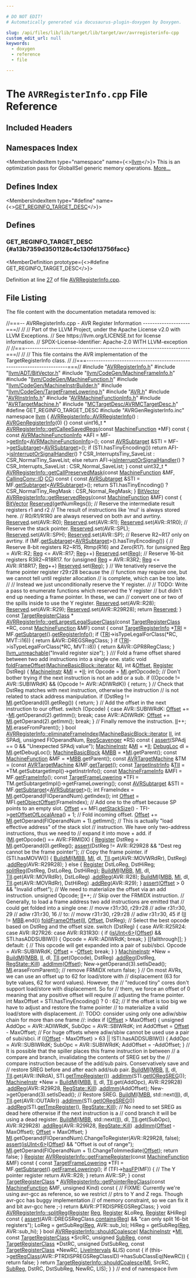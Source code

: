 ```yaml
---

# DO NOT EDIT!
# Automatically generated via docusaurus-plugin-doxygen by Doxygen.

slug: /api/files/lib/lib/target/lib/target/avr/avrregisterinfo-cpp
custom_edit_url: null
keywords:
  - doxygen
  - reference
  - file

---
```





# The `AVRRegisterInfo.cpp` File Reference

<DoxygenPage pluginConfig={pluginConfig}>



## Included Headers

<IncludesList>
<IncludesListItem
  filePath="AVRRegisterInfo.h"
  permalink="/docs/api/files/lib/lib/target/lib/target/avr/avrregisterinfo-h"
  isLocal="true" />
<IncludesListItem
  filePath="llvm/ADT/BitVector.h"
  permalink="/docs/api/files/include/include/llvm/include/llvm/adt/bitvector-h"
  isLocal="true" />
<IncludesListItem
  filePath="llvm/CodeGen/MachineFrameInfo.h"
  permalink="/docs/api/files/include/include/llvm/include/llvm/codegen/machineframeinfo-h"
  isLocal="true" />
<IncludesListItem
  filePath="llvm/CodeGen/MachineFunction.h"
  permalink="/docs/api/files/include/include/llvm/include/llvm/codegen/machinefunction-h"
  isLocal="true" />
<IncludesListItem
  filePath="llvm/CodeGen/MachineInstrBuilder.h"
  permalink="/docs/api/files/include/include/llvm/include/llvm/codegen/machineinstrbuilder-h"
  isLocal="true" />
<IncludesListItem
  filePath="llvm/CodeGen/TargetFrameLowering.h"
  permalink="/docs/api/files/include/include/llvm/include/llvm/codegen/targetframelowering-h"
  isLocal="true" />
<IncludesListItem
  filePath="AVR.h"
  permalink="/docs/api/files/lib/lib/target/lib/target/avr/avr-h"
  isLocal="true" />
<IncludesListItem
  filePath="AVRInstrInfo.h"
  permalink="/docs/api/files/lib/lib/target/lib/target/avr/avrinstrinfo-h"
  isLocal="true" />
<IncludesListItem
  filePath="AVRMachineFunctionInfo.h"
  permalink="/docs/api/files/lib/lib/target/lib/target/avr/avrmachinefunctioninfo-h"
  isLocal="true" />
<IncludesListItem
  filePath="AVRTargetMachine.h"
  permalink="/docs/api/files/lib/lib/target/lib/target/avr/avrtargetmachine-h"
  isLocal="true" />
<IncludesListItem
  filePath="MCTargetDesc/AVRMCTargetDesc.h"
  permalink="/docs/api/files/lib/lib/target/lib/target/avr/lib/target/avr/mctargetdesc/avrmctargetdesc-h"
  isLocal="true" />
<IncludesListItem
  filePath="AVRGenRegisterInfo.inc"
  permalink=""
  isLocal="true" />
</IncludesList>

## Namespaces Index

<MembersIndex>

<MembersIndexItem
  type="namespace"
  name={<><a href="/docs/api/namespaces/llvm">llvm</a></>}>
This is an optimization pass for GlobalISel generic memory operations. <a href="/docs/api/namespaces/llvm/#details">More...</a>
</MembersIndexItem>

</MembersIndex>

## Defines Index

<MembersIndex>

<MembersIndexItem
  type="#define"
  name={<><a href="#a13b7359d3501128c4c130fd13756facc">GET&#95;REGINFO&#95;TARGET&#95;DESC</a></>}>
</MembersIndexItem>

</MembersIndex>


<SectionDefinition>

## Defines

### GET&#95;REGINFO&#95;TARGET&#95;DESC {#a13b7359d3501128c4c130fd13756facc}

<MemberDefinition
  prototype={<>#define GET&#95;REGINFO&#95;TARGET&#95;DESC</>}>

Definition at line <a href="#l00027">27</a> of file <a href="/docs/api/files/lib/lib/target/lib/target/avr/avrregisterinfo-cpp">AVRRegisterInfo.cpp</a>.
</MemberDefinition>

</SectionDefinition>

## File Listing

The file content with the documentation metadata removed is:

<ProgramListing>

<Link id="l00001" /><CodeLine lineNumber="1"><span class="doxyHighlightComment">//===-- AVRRegisterInfo.cpp - AVR Register Information --------------------===//</span></CodeLine>
<Link id="l00002" /><CodeLine lineNumber="2"><span class="doxyHighlightComment">//</span></CodeLine>
<Link id="l00003" /><CodeLine lineNumber="3"><span class="doxyHighlightComment">// Part of the LLVM Project, under the Apache License v2.0 with LLVM Exceptions.</span></CodeLine>
<Link id="l00004" /><CodeLine lineNumber="4"><span class="doxyHighlightComment">// See https://llvm.org/LICENSE.txt for license information.</span></CodeLine>
<Link id="l00005" /><CodeLine lineNumber="5"><span class="doxyHighlightComment">// SPDX-License-Identifier: Apache-2.0 WITH LLVM-exception</span></CodeLine>
<Link id="l00006" /><CodeLine lineNumber="6"><span class="doxyHighlightComment">//</span></CodeLine>
<Link id="l00007" /><CodeLine lineNumber="7"><span class="doxyHighlightComment">//===----------------------------------------------------------------------===//</span></CodeLine>
<Link id="l00008" /><CodeLine lineNumber="8"><span class="doxyHighlightComment">//</span></CodeLine>
<Link id="l00009" /><CodeLine lineNumber="9"><span class="doxyHighlightComment">// This file contains the AVR implementation of the TargetRegisterInfo class.</span></CodeLine>
<Link id="l00010" /><CodeLine lineNumber="10"><span class="doxyHighlightComment">//</span></CodeLine>
<Link id="l00011" /><CodeLine lineNumber="11"><span class="doxyHighlightComment">//===----------------------------------------------------------------------===//</span></CodeLine>
<Link id="l00012" /><CodeLine lineNumber="12"></CodeLine>
<Link id="l00013" /><CodeLine lineNumber="13"><span class="doxyHighlightPreprocessor">#include &quot;<a href="/docs/api/files/lib/lib/target/lib/target/avr/avrregisterinfo-h">AVRRegisterInfo.h</a>&quot;</span></CodeLine>
<Link id="l00014" /><CodeLine lineNumber="14"></CodeLine>
<Link id="l00015" /><CodeLine lineNumber="15"><span class="doxyHighlightPreprocessor">#include &quot;<a href="/docs/api/files/include/include/llvm/include/llvm/adt/bitvector-h">llvm/ADT/BitVector.h</a>&quot;</span></CodeLine>
<Link id="l00016" /><CodeLine lineNumber="16"><span class="doxyHighlightPreprocessor">#include &quot;<a href="/docs/api/files/include/include/llvm/include/llvm/codegen/machineframeinfo-h">llvm/CodeGen/MachineFrameInfo.h</a>&quot;</span></CodeLine>
<Link id="l00017" /><CodeLine lineNumber="17"><span class="doxyHighlightPreprocessor">#include &quot;<a href="/docs/api/files/include/include/llvm/include/llvm/codegen/machinefunction-h">llvm/CodeGen/MachineFunction.h</a>&quot;</span></CodeLine>
<Link id="l00018" /><CodeLine lineNumber="18"><span class="doxyHighlightPreprocessor">#include &quot;<a href="/docs/api/files/include/include/llvm/include/llvm/codegen/machineinstrbuilder-h">llvm/CodeGen/MachineInstrBuilder.h</a>&quot;</span></CodeLine>
<Link id="l00019" /><CodeLine lineNumber="19"><span class="doxyHighlightPreprocessor">#include &quot;<a href="/docs/api/files/include/include/llvm/include/llvm/codegen/targetframelowering-h">llvm/CodeGen/TargetFrameLowering.h</a>&quot;</span></CodeLine>
<Link id="l00020" /><CodeLine lineNumber="20"></CodeLine>
<Link id="l00021" /><CodeLine lineNumber="21"><span class="doxyHighlightPreprocessor">#include &quot;<a href="/docs/api/files/lib/lib/target/lib/target/avr/avr-h">AVR.h</a>&quot;</span></CodeLine>
<Link id="l00022" /><CodeLine lineNumber="22"><span class="doxyHighlightPreprocessor">#include &quot;<a href="/docs/api/files/lib/lib/target/lib/target/avr/avrinstrinfo-h">AVRInstrInfo.h</a>&quot;</span></CodeLine>
<Link id="l00023" /><CodeLine lineNumber="23"><span class="doxyHighlightPreprocessor">#include &quot;<a href="/docs/api/files/lib/lib/target/lib/target/avr/avrmachinefunctioninfo-h">AVRMachineFunctionInfo.h</a>&quot;</span></CodeLine>
<Link id="l00024" /><CodeLine lineNumber="24"><span class="doxyHighlightPreprocessor">#include &quot;<a href="/docs/api/files/lib/lib/target/lib/target/avr/avrtargetmachine-h">AVRTargetMachine.h</a>&quot;</span></CodeLine>
<Link id="l00025" /><CodeLine lineNumber="25"><span class="doxyHighlightPreprocessor">#include &quot;<a href="/docs/api/files/lib/lib/target/lib/target/avr/lib/target/avr/mctargetdesc/avrmctargetdesc-h">MCTargetDesc/AVRMCTargetDesc.h</a>&quot;</span></CodeLine>
<Link id="l00026" /><CodeLine lineNumber="26"></CodeLine>
<Link id="l00027" /><CodeLine lineNumber="27" lineLink="#a13b7359d3501128c4c130fd13756facc"><span class="doxyHighlightPreprocessor">#define GET&#95;REGINFO&#95;TARGET&#95;DESC</span></CodeLine>
<Link id="l00028" /><CodeLine lineNumber="28"><span class="doxyHighlightPreprocessor">#include &quot;AVRGenRegisterInfo.inc&quot;</span></CodeLine>
<Link id="l00029" /><CodeLine lineNumber="29"></CodeLine>
<Link id="l00030" /><CodeLine lineNumber="30"><span class="doxyHighlightKeyword">namespace </span><span class="doxyHighlight"><a href="/docs/api/namespaces/llvm">llvm</a> &#123;</span></CodeLine>
<Link id="l00031" /><CodeLine lineNumber="31"></CodeLine>
<Link id="l00032" /><CodeLine lineNumber="32" lineLink="/docs/api/classes/llvm/avrregisterinfo/#a4e7d7475ed73ce6a4c89029a3c20b50f"><span class="doxyHighlight"><a href="/docs/api/classes/llvm/avrregisterinfo/#a4e7d7475ed73ce6a4c89029a3c20b50f">AVRRegisterInfo::AVRRegisterInfo</a>() : <a href="/docs/api/classes/avrgenregisterinfo">AVRGenRegisterInfo</a>(0) &#123;&#125;</span></CodeLine>
<Link id="l00033" /><CodeLine lineNumber="33"></CodeLine>
<Link id="l00034" /><CodeLine lineNumber="34"><span class="doxyHighlightKeyword">const</span><span class="doxyHighlight"> uint16&#95;t &#42;</span></CodeLine>
<Link id="l00035" /><CodeLine lineNumber="35" lineLink="/docs/api/classes/llvm/avrregisterinfo/#a5fed817180c0a1204b7ef76df3803fd6"><span class="doxyHighlight"><a href="/docs/api/classes/llvm/avrregisterinfo/#a5fed817180c0a1204b7ef76df3803fd6">AVRRegisterInfo::getCalleeSavedRegs</a>(</span><span class="doxyHighlightKeyword">const</span><span class="doxyHighlight"> <a href="/docs/api/classes/llvm/machinefunction">MachineFunction</a> &#42;MF)</span><span class="doxyHighlightKeyword"> const </span><span class="doxyHighlight">&#123;</span></CodeLine>
<Link id="l00036" /><CodeLine lineNumber="36"><span class="doxyHighlight">  </span><span class="doxyHighlightKeyword">const</span><span class="doxyHighlight"> <a href="/docs/api/classes/llvm/avrmachinefunctioninfo">AVRMachineFunctionInfo</a> &#42;AFI = MF-&gt;<a href="/docs/api/classes/llvm/machinefunction/#ab7feae1932b436c8630e247166ec42b7">getInfo</a>&lt;<a href="/docs/api/classes/llvm/avrmachinefunctioninfo">AVRMachineFunctionInfo</a>&gt;();</span></CodeLine>
<Link id="l00037" /><CodeLine lineNumber="37"><span class="doxyHighlight">  </span><span class="doxyHighlightKeyword">const</span><span class="doxyHighlight"> <a href="/docs/api/classes/llvm/avrsubtarget">AVRSubtarget</a> &amp;STI = MF-&gt;<a href="/docs/api/classes/llvm/machinefunction/#a3825368aca2bc1550d173660df4da6a6">getSubtarget</a>&lt;<a href="/docs/api/classes/llvm/avrsubtarget">AVRSubtarget</a>&gt;();</span></CodeLine>
<Link id="l00038" /><CodeLine lineNumber="38"><span class="doxyHighlight">  </span><span class="doxyHighlightKeywordFlow">if</span><span class="doxyHighlight"> (STI.hasTinyEncoding())</span></CodeLine>
<Link id="l00039" /><CodeLine lineNumber="39"><span class="doxyHighlight">    </span><span class="doxyHighlightKeywordFlow">return</span><span class="doxyHighlight"> AFI-&gt;<a href="/docs/api/classes/llvm/avrmachinefunctioninfo/#ac17732c18d13dab15850181bf0c6632b">isInterruptOrSignalHandler</a>() ? CSR&#95;InterruptsTiny&#95;SaveList</span></CodeLine>
<Link id="l00040" /><CodeLine lineNumber="40"><span class="doxyHighlight">                                             : CSR&#95;NormalTiny&#95;SaveList;</span></CodeLine>
<Link id="l00041" /><CodeLine lineNumber="41"><span class="doxyHighlight">  </span><span class="doxyHighlightKeywordFlow">else</span></CodeLine>
<Link id="l00042" /><CodeLine lineNumber="42"><span class="doxyHighlight">    </span><span class="doxyHighlightKeywordFlow">return</span><span class="doxyHighlight"> AFI-&gt;<a href="/docs/api/classes/llvm/avrmachinefunctioninfo/#ac17732c18d13dab15850181bf0c6632b">isInterruptOrSignalHandler</a>() ? CSR&#95;Interrupts&#95;SaveList</span></CodeLine>
<Link id="l00043" /><CodeLine lineNumber="43"><span class="doxyHighlight">                                             : CSR&#95;Normal&#95;SaveList;</span></CodeLine>
<Link id="l00044" /><CodeLine lineNumber="44"><span class="doxyHighlight">&#125;</span></CodeLine>
<Link id="l00045" /><CodeLine lineNumber="45"></CodeLine>
<Link id="l00046" /><CodeLine lineNumber="46"><span class="doxyHighlightKeyword">const</span><span class="doxyHighlight"> uint32&#95;t &#42;</span></CodeLine>
<Link id="l00047" /><CodeLine lineNumber="47" lineLink="/docs/api/classes/llvm/avrregisterinfo/#a7e80b312a4623a6f2bc33bf2569bada6"><span class="doxyHighlight"><a href="/docs/api/classes/llvm/avrregisterinfo/#a7e80b312a4623a6f2bc33bf2569bada6">AVRRegisterInfo::getCallPreservedMask</a>(</span><span class="doxyHighlightKeyword">const</span><span class="doxyHighlight"> <a href="/docs/api/classes/llvm/machinefunction">MachineFunction</a> &amp;MF,</span></CodeLine>
<Link id="l00048" /><CodeLine lineNumber="48"><span class="doxyHighlight">                                      <a href="/docs/api/namespaces/llvm/callingconv/#abdf8cf606905c10634e831390981b0ed">CallingConv::ID</a> <a href="/docs/api/files/lib/lib/target/lib/target/riscv/riscvredundantcopyelimination-cpp/#a77c69067ae8279bc00ab8757731e90d7">CC</a>)</span><span class="doxyHighlightKeyword"> const </span><span class="doxyHighlight">&#123;</span></CodeLine>
<Link id="l00049" /><CodeLine lineNumber="49"><span class="doxyHighlight">  </span><span class="doxyHighlightKeyword">const</span><span class="doxyHighlight"> <a href="/docs/api/classes/llvm/avrsubtarget">AVRSubtarget</a> &amp;STI = MF.<a href="/docs/api/classes/llvm/machinefunction/#a3825368aca2bc1550d173660df4da6a6">getSubtarget</a>&lt;<a href="/docs/api/classes/llvm/avrsubtarget">AVRSubtarget</a>&gt;();</span></CodeLine>
<Link id="l00050" /><CodeLine lineNumber="50"><span class="doxyHighlight">  </span><span class="doxyHighlightKeywordFlow">return</span><span class="doxyHighlight"> STI.hasTinyEncoding() ? CSR&#95;NormalTiny&#95;RegMask : CSR&#95;Normal&#95;RegMask;</span></CodeLine>
<Link id="l00051" /><CodeLine lineNumber="51"><span class="doxyHighlight">&#125;</span></CodeLine>
<Link id="l00052" /><CodeLine lineNumber="52"></CodeLine>
<Link id="l00053" /><CodeLine lineNumber="53" lineLink="/docs/api/classes/llvm/avrregisterinfo/#a6a6d0cc06dd7471df2ee45e20de662c9"><span class="doxyHighlight"><a href="/docs/api/classes/llvm/bitvector">BitVector</a> <a href="/docs/api/classes/llvm/avrregisterinfo/#a6a6d0cc06dd7471df2ee45e20de662c9">AVRRegisterInfo::getReservedRegs</a>(</span><span class="doxyHighlightKeyword">const</span><span class="doxyHighlight"> <a href="/docs/api/classes/llvm/machinefunction">MachineFunction</a> &amp;MF)</span><span class="doxyHighlightKeyword"> const </span><span class="doxyHighlight">&#123;</span></CodeLine>
<Link id="l00054" /><CodeLine lineNumber="54"><span class="doxyHighlight">  <a href="/docs/api/classes/llvm/bitvector">BitVector</a> <a href="/docs/api/namespaces/llvm/#a8c9d5a3046b96979a032c218e858cd15a942d4e37dd5607ab68e54755540d4a47">Reserved</a>(getNumRegs());</span></CodeLine>
<Link id="l00055" /><CodeLine lineNumber="55"></CodeLine>
<Link id="l00056" /><CodeLine lineNumber="56"><span class="doxyHighlight">  </span><span class="doxyHighlightComment">// Reserve the intermediate result registers r1 and r2</span></CodeLine>
<Link id="l00057" /><CodeLine lineNumber="57"><span class="doxyHighlight">  </span><span class="doxyHighlightComment">// The result of instructions like &#39;mul&#39; is always stored here.</span></CodeLine>
<Link id="l00058" /><CodeLine lineNumber="58"><span class="doxyHighlight">  </span><span class="doxyHighlightComment">// R0/R1/R1R0 are always reserved on both avr and avrtiny.</span></CodeLine>
<Link id="l00059" /><CodeLine lineNumber="59"><span class="doxyHighlight">  <a href="/docs/api/namespaces/llvm/#a8c9d5a3046b96979a032c218e858cd15a942d4e37dd5607ab68e54755540d4a47">Reserved</a>.set(AVR::R0);</span></CodeLine>
<Link id="l00060" /><CodeLine lineNumber="60"><span class="doxyHighlight">  <a href="/docs/api/namespaces/llvm/#a8c9d5a3046b96979a032c218e858cd15a942d4e37dd5607ab68e54755540d4a47">Reserved</a>.set(AVR::R1);</span></CodeLine>
<Link id="l00061" /><CodeLine lineNumber="61"><span class="doxyHighlight">  <a href="/docs/api/namespaces/llvm/#a8c9d5a3046b96979a032c218e858cd15a942d4e37dd5607ab68e54755540d4a47">Reserved</a>.set(AVR::R1R0);</span></CodeLine>
<Link id="l00062" /><CodeLine lineNumber="62"></CodeLine>
<Link id="l00063" /><CodeLine lineNumber="63"><span class="doxyHighlight">  </span><span class="doxyHighlightComment">// Reserve the stack pointer.</span></CodeLine>
<Link id="l00064" /><CodeLine lineNumber="64"><span class="doxyHighlight">  <a href="/docs/api/namespaces/llvm/#a8c9d5a3046b96979a032c218e858cd15a942d4e37dd5607ab68e54755540d4a47">Reserved</a>.set(AVR::SPL);</span></CodeLine>
<Link id="l00065" /><CodeLine lineNumber="65"><span class="doxyHighlight">  <a href="/docs/api/namespaces/llvm/#a8c9d5a3046b96979a032c218e858cd15a942d4e37dd5607ab68e54755540d4a47">Reserved</a>.set(AVR::SPH);</span></CodeLine>
<Link id="l00066" /><CodeLine lineNumber="66"><span class="doxyHighlight">  <a href="/docs/api/namespaces/llvm/#a8c9d5a3046b96979a032c218e858cd15a942d4e37dd5607ab68e54755540d4a47">Reserved</a>.set(AVR::SP);</span></CodeLine>
<Link id="l00067" /><CodeLine lineNumber="67"></CodeLine>
<Link id="l00068" /><CodeLine lineNumber="68"><span class="doxyHighlight">  </span><span class="doxyHighlightComment">// Reserve R2~R17 only on avrtiny.</span></CodeLine>
<Link id="l00069" /><CodeLine lineNumber="69"><span class="doxyHighlight">  </span><span class="doxyHighlightKeywordFlow">if</span><span class="doxyHighlight"> (MF.<a href="/docs/api/classes/llvm/machinefunction/#a3825368aca2bc1550d173660df4da6a6">getSubtarget</a>&lt;<a href="/docs/api/classes/llvm/avrsubtarget">AVRSubtarget</a>&gt;().hasTinyEncoding()) &#123;</span></CodeLine>
<Link id="l00070" /><CodeLine lineNumber="70"><span class="doxyHighlight">    </span><span class="doxyHighlightComment">// Reserve 8-bit registers R2~R15, Rtmp(R16) and Zero(R17).</span></CodeLine>
<Link id="l00071" /><CodeLine lineNumber="71"><span class="doxyHighlight">    </span><span class="doxyHighlightKeywordFlow">for</span><span class="doxyHighlight"> (</span><span class="doxyHighlightKeywordType">unsigned</span><span class="doxyHighlight"> <a href="/docs/api/files/lib/lib/codegen/machinesink-cpp/#a359e1ff26f6d466d927a61aae45b05c3">Reg</a> = AVR::R2; <a href="/docs/api/files/lib/lib/codegen/machinesink-cpp/#a359e1ff26f6d466d927a61aae45b05c3">Reg</a> &lt;= AVR::R17; <a href="/docs/api/files/lib/lib/codegen/machinesink-cpp/#a359e1ff26f6d466d927a61aae45b05c3">Reg</a>++)</span></CodeLine>
<Link id="l00072" /><CodeLine lineNumber="72"><span class="doxyHighlight">      <a href="/docs/api/namespaces/llvm/#a8c9d5a3046b96979a032c218e858cd15a942d4e37dd5607ab68e54755540d4a47">Reserved</a>.set(<a href="/docs/api/files/lib/lib/codegen/machinesink-cpp/#a359e1ff26f6d466d927a61aae45b05c3">Reg</a>);</span></CodeLine>
<Link id="l00073" /><CodeLine lineNumber="73"><span class="doxyHighlight">    </span><span class="doxyHighlightComment">// Reserve 16-bit registers R3R2~R18R17.</span></CodeLine>
<Link id="l00074" /><CodeLine lineNumber="74"><span class="doxyHighlight">    </span><span class="doxyHighlightKeywordFlow">for</span><span class="doxyHighlight"> (</span><span class="doxyHighlightKeywordType">unsigned</span><span class="doxyHighlight"> <a href="/docs/api/files/lib/lib/codegen/machinesink-cpp/#a359e1ff26f6d466d927a61aae45b05c3">Reg</a> = AVR::R3R2; <a href="/docs/api/files/lib/lib/codegen/machinesink-cpp/#a359e1ff26f6d466d927a61aae45b05c3">Reg</a> &lt;= AVR::R18R17; <a href="/docs/api/files/lib/lib/codegen/machinesink-cpp/#a359e1ff26f6d466d927a61aae45b05c3">Reg</a>++)</span></CodeLine>
<Link id="l00075" /><CodeLine lineNumber="75"><span class="doxyHighlight">      <a href="/docs/api/namespaces/llvm/#a8c9d5a3046b96979a032c218e858cd15a942d4e37dd5607ab68e54755540d4a47">Reserved</a>.set(<a href="/docs/api/files/lib/lib/codegen/machinesink-cpp/#a359e1ff26f6d466d927a61aae45b05c3">Reg</a>);</span></CodeLine>
<Link id="l00076" /><CodeLine lineNumber="76"><span class="doxyHighlight">  &#125;</span></CodeLine>
<Link id="l00077" /><CodeLine lineNumber="77"></CodeLine>
<Link id="l00078" /><CodeLine lineNumber="78"><span class="doxyHighlight">  </span><span class="doxyHighlightComment">// We tenatively reserve the frame pointer register r29:r28 because the</span></CodeLine>
<Link id="l00079" /><CodeLine lineNumber="79"><span class="doxyHighlight">  </span><span class="doxyHighlightComment">// function may require one, but we cannot tell until register allocation</span></CodeLine>
<Link id="l00080" /><CodeLine lineNumber="80"><span class="doxyHighlight">  </span><span class="doxyHighlightComment">// is complete, which can be too late.</span></CodeLine>
<Link id="l00081" /><CodeLine lineNumber="81"><span class="doxyHighlight">  </span><span class="doxyHighlightComment">//</span></CodeLine>
<Link id="l00082" /><CodeLine lineNumber="82"><span class="doxyHighlight">  </span><span class="doxyHighlightComment">// Instead we just unconditionally reserve the Y register.</span></CodeLine>
<Link id="l00083" /><CodeLine lineNumber="83"><span class="doxyHighlight">  </span><span class="doxyHighlightComment">//</span></CodeLine>
<Link id="l00084" /><CodeLine lineNumber="84"><span class="doxyHighlight">  </span><span class="doxyHighlightComment">// TODO: Write a pass to enumerate functions which reserved the Y register</span></CodeLine>
<Link id="l00085" /><CodeLine lineNumber="85"><span class="doxyHighlight">  </span><span class="doxyHighlightComment">//       but didn&#39;t end up needing a frame pointer. In these, we can</span></CodeLine>
<Link id="l00086" /><CodeLine lineNumber="86"><span class="doxyHighlight">  </span><span class="doxyHighlightComment">//       convert one or two of the spills inside to use the Y register.</span></CodeLine>
<Link id="l00087" /><CodeLine lineNumber="87"><span class="doxyHighlight">  <a href="/docs/api/namespaces/llvm/#a8c9d5a3046b96979a032c218e858cd15a942d4e37dd5607ab68e54755540d4a47">Reserved</a>.set(AVR::R28);</span></CodeLine>
<Link id="l00088" /><CodeLine lineNumber="88"><span class="doxyHighlight">  <a href="/docs/api/namespaces/llvm/#a8c9d5a3046b96979a032c218e858cd15a942d4e37dd5607ab68e54755540d4a47">Reserved</a>.set(AVR::R29);</span></CodeLine>
<Link id="l00089" /><CodeLine lineNumber="89"><span class="doxyHighlight">  <a href="/docs/api/namespaces/llvm/#a8c9d5a3046b96979a032c218e858cd15a942d4e37dd5607ab68e54755540d4a47">Reserved</a>.set(AVR::R29R28);</span></CodeLine>
<Link id="l00090" /><CodeLine lineNumber="90"></CodeLine>
<Link id="l00091" /><CodeLine lineNumber="91"><span class="doxyHighlight">  </span><span class="doxyHighlightKeywordFlow">return</span><span class="doxyHighlight"> <a href="/docs/api/namespaces/llvm/#a8c9d5a3046b96979a032c218e858cd15a942d4e37dd5607ab68e54755540d4a47">Reserved</a>;</span></CodeLine>
<Link id="l00092" /><CodeLine lineNumber="92"><span class="doxyHighlight">&#125;</span></CodeLine>
<Link id="l00093" /><CodeLine lineNumber="93"></CodeLine>
<Link id="l00094" /><CodeLine lineNumber="94"><span class="doxyHighlightKeyword">const</span><span class="doxyHighlight"> <a href="/docs/api/classes/llvm/targetregisterclass">TargetRegisterClass</a> &#42;</span></CodeLine>
<Link id="l00095" /><CodeLine lineNumber="95" lineLink="/docs/api/classes/llvm/avrregisterinfo/#a161f481971cacf2cf192725cf68390f6"><span class="doxyHighlight"><a href="/docs/api/classes/llvm/avrregisterinfo/#a161f481971cacf2cf192725cf68390f6">AVRRegisterInfo::getLargestLegalSuperClass</a>(</span><span class="doxyHighlightKeyword">const</span><span class="doxyHighlight"> <a href="/docs/api/classes/llvm/targetregisterclass">TargetRegisterClass</a> &#42;RC,</span></CodeLine>
<Link id="l00096" /><CodeLine lineNumber="96"><span class="doxyHighlight">                                           </span><span class="doxyHighlightKeyword">const</span><span class="doxyHighlight"> <a href="/docs/api/classes/llvm/machinefunction">MachineFunction</a> &amp;MF)</span><span class="doxyHighlightKeyword"> const </span><span class="doxyHighlight">&#123;</span></CodeLine>
<Link id="l00097" /><CodeLine lineNumber="97"><span class="doxyHighlight">  </span><span class="doxyHighlightKeyword">const</span><span class="doxyHighlight"> <a href="/docs/api/classes/llvm/targetregisterinfo">TargetRegisterInfo</a> &#42;<a href="/docs/api/files/lib/lib/codegen/machinesink-cpp/#a0f36ed1bc17fc1aa97fe291c439a0698">TRI</a> = MF.<a href="/docs/api/classes/llvm/machinefunction/#a3825368aca2bc1550d173660df4da6a6">getSubtarget</a>().<a href="/docs/api/classes/llvm/targetsubtargetinfo/#a43c530c830206ecf5ad3359364634c75">getRegisterInfo</a>();</span></CodeLine>
<Link id="l00098" /><CodeLine lineNumber="98"><span class="doxyHighlight">  </span><span class="doxyHighlightKeywordFlow">if</span><span class="doxyHighlight"> (<a href="/docs/api/files/lib/lib/codegen/machinesink-cpp/#a0f36ed1bc17fc1aa97fe291c439a0698">TRI</a>-&gt;isTypeLegalForClass(&#42;RC, MVT::i16)) &#123;</span></CodeLine>
<Link id="l00099" /><CodeLine lineNumber="99"><span class="doxyHighlight">    </span><span class="doxyHighlightKeywordFlow">return</span><span class="doxyHighlight"> &amp;AVR::DREGSRegClass;</span></CodeLine>
<Link id="l00100" /><CodeLine lineNumber="100"><span class="doxyHighlight">  &#125;</span></CodeLine>
<Link id="l00101" /><CodeLine lineNumber="101"></CodeLine>
<Link id="l00102" /><CodeLine lineNumber="102"><span class="doxyHighlight">  </span><span class="doxyHighlightKeywordFlow">if</span><span class="doxyHighlight"> (<a href="/docs/api/files/lib/lib/codegen/machinesink-cpp/#a0f36ed1bc17fc1aa97fe291c439a0698">TRI</a>-&gt;isTypeLegalForClass(&#42;RC, MVT::i8)) &#123;</span></CodeLine>
<Link id="l00103" /><CodeLine lineNumber="103"><span class="doxyHighlight">    </span><span class="doxyHighlightKeywordFlow">return</span><span class="doxyHighlight"> &amp;AVR::GPR8RegClass;</span></CodeLine>
<Link id="l00104" /><CodeLine lineNumber="104"><span class="doxyHighlight">  &#125;</span></CodeLine>
<Link id="l00105" /><CodeLine lineNumber="105"></CodeLine>
<Link id="l00106" /><CodeLine lineNumber="106"><span class="doxyHighlight">  <a href="/docs/api/files/include/include/llvm/include/llvm/support/errorhandling-h/#ace243f5c25697a1107cce46626b3dc94">llvm&#95;unreachable</a>(</span><span class="doxyHighlightStringLiteral">&quot;Invalid register size&quot;</span><span class="doxyHighlight">);</span></CodeLine>
<Link id="l00107" /><CodeLine lineNumber="107"><span class="doxyHighlight">&#125;</span></CodeLine>
<Link id="l00108" /><CodeLine lineNumber="108"></CodeLine>
<Link id="l00109" /><CodeLine lineNumber="109"><span class="doxyHighlightComment">/// Fold a frame offset shared between two add instructions into a single one.</span></CodeLine>
<Link id="l00110" /><CodeLine lineNumber="110" lineLink="/docs/api/namespaces/llvm/#acc4c15880fa2e21c6f39e4d58158ebf6"><span class="doxyHighlightKeyword">static</span><span class="doxyHighlight"> </span><span class="doxyHighlightKeywordType">void</span><span class="doxyHighlight"> <a href="/docs/api/namespaces/llvm/#acc4c15880fa2e21c6f39e4d58158ebf6">foldFrameOffset</a>(<a href="/docs/api/classes/llvm/machinebasicblock/#ae34c996b58df9b9ce6695a0c8b70c533">MachineBasicBlock::iterator</a> &amp;<a href="/docs/api/files/lib/lib/target/lib/target/nvptx/nvvmintrrange-cpp/#ac5804672fc0850438d63caec770647f8">II</a>, </span><span class="doxyHighlightKeywordType">int</span><span class="doxyHighlight"> &amp;<a href="/docs/api/namespaces/llvm/#a05f5b9a11bdcc5feba62899f95dcf878a3134224cba2545bc57954d3b072aebb4">Offset</a>,</span></CodeLine>
<Link id="l00111" /><CodeLine lineNumber="111"><span class="doxyHighlight">                            <a href="/docs/api/classes/llvm/register">Register</a> DstReg) &#123;</span></CodeLine>
<Link id="l00112" /><CodeLine lineNumber="112"><span class="doxyHighlight">  <a href="/docs/api/classes/llvm/machineinstr">MachineInstr</a> &amp;<a href="/docs/api/files/lib/lib/codegen/lib/codegen/globalisel/irtranslator-cpp/#abe44dfdea65b4f7e11e0a608ab708b76">MI</a> = &#42;<a href="/docs/api/files/lib/lib/target/lib/target/nvptx/nvvmintrrange-cpp/#ac5804672fc0850438d63caec770647f8">II</a>;</span></CodeLine>
<Link id="l00113" /><CodeLine lineNumber="113"><span class="doxyHighlight">  </span><span class="doxyHighlightKeywordType">int</span><span class="doxyHighlight"> Opcode = <a href="/docs/api/files/lib/lib/codegen/lib/codegen/globalisel/irtranslator-cpp/#abe44dfdea65b4f7e11e0a608ab708b76">MI</a>.getOpcode();</span></CodeLine>
<Link id="l00114" /><CodeLine lineNumber="114"></CodeLine>
<Link id="l00115" /><CodeLine lineNumber="115"><span class="doxyHighlight">  </span><span class="doxyHighlightComment">// Don&#39;t bother trying if the next instruction is not an add or a sub.</span></CodeLine>
<Link id="l00116" /><CodeLine lineNumber="116"><span class="doxyHighlight">  </span><span class="doxyHighlightKeywordFlow">if</span><span class="doxyHighlight"> ((Opcode != AVR::SUBIWRdK) &amp;&amp; (Opcode != AVR::ADIWRdK)) &#123;</span></CodeLine>
<Link id="l00117" /><CodeLine lineNumber="117"><span class="doxyHighlight">    </span><span class="doxyHighlightKeywordFlow">return</span><span class="doxyHighlight">;</span></CodeLine>
<Link id="l00118" /><CodeLine lineNumber="118"><span class="doxyHighlight">  &#125;</span></CodeLine>
<Link id="l00119" /><CodeLine lineNumber="119"></CodeLine>
<Link id="l00120" /><CodeLine lineNumber="120"><span class="doxyHighlight">  </span><span class="doxyHighlightComment">// Check that DstReg matches with next instruction, otherwise the instruction</span></CodeLine>
<Link id="l00121" /><CodeLine lineNumber="121"><span class="doxyHighlight">  </span><span class="doxyHighlightComment">// is not related to stack address manipulation.</span></CodeLine>
<Link id="l00122" /><CodeLine lineNumber="122"><span class="doxyHighlight">  </span><span class="doxyHighlightKeywordFlow">if</span><span class="doxyHighlight"> (DstReg != <a href="/docs/api/files/lib/lib/codegen/lib/codegen/globalisel/irtranslator-cpp/#abe44dfdea65b4f7e11e0a608ab708b76">MI</a>.getOperand(0).getReg()) &#123;</span></CodeLine>
<Link id="l00123" /><CodeLine lineNumber="123"><span class="doxyHighlight">    </span><span class="doxyHighlightKeywordFlow">return</span><span class="doxyHighlight">;</span></CodeLine>
<Link id="l00124" /><CodeLine lineNumber="124"><span class="doxyHighlight">  &#125;</span></CodeLine>
<Link id="l00125" /><CodeLine lineNumber="125"></CodeLine>
<Link id="l00126" /><CodeLine lineNumber="126"><span class="doxyHighlight">  </span><span class="doxyHighlightComment">// Add the offset in the next instruction to our offset.</span></CodeLine>
<Link id="l00127" /><CodeLine lineNumber="127"><span class="doxyHighlight">  </span><span class="doxyHighlightKeywordFlow">switch</span><span class="doxyHighlight"> (Opcode) &#123;</span></CodeLine>
<Link id="l00128" /><CodeLine lineNumber="128"><span class="doxyHighlight">  </span><span class="doxyHighlightKeywordFlow">case</span><span class="doxyHighlight"> AVR::SUBIWRdK:</span></CodeLine>
<Link id="l00129" /><CodeLine lineNumber="129"><span class="doxyHighlight">    <a href="/docs/api/namespaces/llvm/#a05f5b9a11bdcc5feba62899f95dcf878a3134224cba2545bc57954d3b072aebb4">Offset</a> += -<a href="/docs/api/files/lib/lib/codegen/lib/codegen/globalisel/irtranslator-cpp/#abe44dfdea65b4f7e11e0a608ab708b76">MI</a>.getOperand(2).getImm();</span></CodeLine>
<Link id="l00130" /><CodeLine lineNumber="130"><span class="doxyHighlight">    </span><span class="doxyHighlightKeywordFlow">break</span><span class="doxyHighlight">;</span></CodeLine>
<Link id="l00131" /><CodeLine lineNumber="131"><span class="doxyHighlight">  </span><span class="doxyHighlightKeywordFlow">case</span><span class="doxyHighlight"> AVR::ADIWRdK:</span></CodeLine>
<Link id="l00132" /><CodeLine lineNumber="132"><span class="doxyHighlight">    <a href="/docs/api/namespaces/llvm/#a05f5b9a11bdcc5feba62899f95dcf878a3134224cba2545bc57954d3b072aebb4">Offset</a> += <a href="/docs/api/files/lib/lib/codegen/lib/codegen/globalisel/irtranslator-cpp/#abe44dfdea65b4f7e11e0a608ab708b76">MI</a>.getOperand(2).getImm();</span></CodeLine>
<Link id="l00133" /><CodeLine lineNumber="133"><span class="doxyHighlight">    </span><span class="doxyHighlightKeywordFlow">break</span><span class="doxyHighlight">;</span></CodeLine>
<Link id="l00134" /><CodeLine lineNumber="134"><span class="doxyHighlight">  &#125;</span></CodeLine>
<Link id="l00135" /><CodeLine lineNumber="135"></CodeLine>
<Link id="l00136" /><CodeLine lineNumber="136"><span class="doxyHighlight">  </span><span class="doxyHighlightComment">// Finally remove the instruction.</span></CodeLine>
<Link id="l00137" /><CodeLine lineNumber="137"><span class="doxyHighlight">  <a href="/docs/api/files/lib/lib/target/lib/target/nvptx/nvvmintrrange-cpp/#ac5804672fc0850438d63caec770647f8">II</a>++;</span></CodeLine>
<Link id="l00138" /><CodeLine lineNumber="138"><span class="doxyHighlight">  <a href="/docs/api/files/lib/lib/codegen/lib/codegen/globalisel/irtranslator-cpp/#abe44dfdea65b4f7e11e0a608ab708b76">MI</a>.eraseFromParent();</span></CodeLine>
<Link id="l00139" /><CodeLine lineNumber="139"><span class="doxyHighlight">&#125;</span></CodeLine>
<Link id="l00140" /><CodeLine lineNumber="140"></CodeLine>
<Link id="l00141" /><CodeLine lineNumber="141" lineLink="/docs/api/classes/llvm/avrregisterinfo/#a5846a629f1d7d7cc33ecf2a63319e14a"><span class="doxyHighlightKeywordType">bool</span><span class="doxyHighlight"> <a href="/docs/api/classes/llvm/avrregisterinfo/#a5846a629f1d7d7cc33ecf2a63319e14a">AVRRegisterInfo::eliminateFrameIndex</a>(<a href="/docs/api/classes/llvm/machinebasicblock/#ae34c996b58df9b9ce6695a0c8b70c533">MachineBasicBlock::iterator</a> <a href="/docs/api/files/lib/lib/target/lib/target/nvptx/nvvmintrrange-cpp/#ac5804672fc0850438d63caec770647f8">II</a>,</span></CodeLine>
<Link id="l00142" /><CodeLine lineNumber="142"><span class="doxyHighlight">                                          </span><span class="doxyHighlightKeywordType">int</span><span class="doxyHighlight"> SPAdj, </span><span class="doxyHighlightKeywordType">unsigned</span><span class="doxyHighlight"> FIOperandNum,</span></CodeLine>
<Link id="l00143" /><CodeLine lineNumber="143"><span class="doxyHighlight">                                          <a href="/docs/api/classes/llvm/regscavenger">RegScavenger</a> &#42;RS)</span><span class="doxyHighlightKeyword"> const </span><span class="doxyHighlight">&#123;</span></CodeLine>
<Link id="l00144" /><CodeLine lineNumber="144"><span class="doxyHighlight">  <a href="/docs/api/files/lib/lib/target/lib/target/amdgpu/silowercontrolflow-cpp/#a4868c5d81c5ccc98c47aeab6244346a0">assert</a>(SPAdj == 0 &amp;&amp; </span><span class="doxyHighlightStringLiteral">&quot;Unexpected SPAdj value&quot;</span><span class="doxyHighlight">);</span></CodeLine>
<Link id="l00145" /><CodeLine lineNumber="145"></CodeLine>
<Link id="l00146" /><CodeLine lineNumber="146"><span class="doxyHighlight">  <a href="/docs/api/classes/llvm/machineinstr">MachineInstr</a> &amp;<a href="/docs/api/files/lib/lib/codegen/lib/codegen/globalisel/irtranslator-cpp/#abe44dfdea65b4f7e11e0a608ab708b76">MI</a> = &#42;<a href="/docs/api/files/lib/lib/target/lib/target/nvptx/nvvmintrrange-cpp/#ac5804672fc0850438d63caec770647f8">II</a>;</span></CodeLine>
<Link id="l00147" /><CodeLine lineNumber="147"><span class="doxyHighlight">  <a href="/docs/api/classes/llvm/debugloc">DebugLoc</a> dl = <a href="/docs/api/files/lib/lib/codegen/lib/codegen/globalisel/irtranslator-cpp/#abe44dfdea65b4f7e11e0a608ab708b76">MI</a>.getDebugLoc();</span></CodeLine>
<Link id="l00148" /><CodeLine lineNumber="148"><span class="doxyHighlight">  <a href="/docs/api/classes/llvm/machinebasicblock">MachineBasicBlock</a> &amp;<a href="/docs/api/files/lib/lib/target/lib/target/arm/armslshardening-cpp/#a5958512eae2979bd2eb383977996a600">MBB</a> = &#42;<a href="/docs/api/files/lib/lib/codegen/lib/codegen/globalisel/irtranslator-cpp/#abe44dfdea65b4f7e11e0a608ab708b76">MI</a>.getParent();</span></CodeLine>
<Link id="l00149" /><CodeLine lineNumber="149"><span class="doxyHighlight">  </span><span class="doxyHighlightKeyword">const</span><span class="doxyHighlight"> <a href="/docs/api/classes/llvm/machinefunction">MachineFunction</a> &amp;MF = &#42;<a href="/docs/api/files/lib/lib/target/lib/target/arm/armslshardening-cpp/#a5958512eae2979bd2eb383977996a600">MBB</a>.getParent();</span></CodeLine>
<Link id="l00150" /><CodeLine lineNumber="150"><span class="doxyHighlight">  </span><span class="doxyHighlightKeyword">const</span><span class="doxyHighlight"> <a href="/docs/api/classes/llvm/avrtargetmachine">AVRTargetMachine</a> &amp;TM = (</span><span class="doxyHighlightKeyword">const</span><span class="doxyHighlight"> <a href="/docs/api/classes/llvm/avrtargetmachine">AVRTargetMachine</a> &amp;)MF.<a href="/docs/api/classes/llvm/machinefunction/#af777ff93c9e07a6ff5ffe3226deb3e76">getTarget</a>();</span></CodeLine>
<Link id="l00151" /><CodeLine lineNumber="151"><span class="doxyHighlight">  </span><span class="doxyHighlightKeyword">const</span><span class="doxyHighlight"> <a href="/docs/api/classes/llvm/targetinstrinfo">TargetInstrInfo</a> &amp;<a href="/docs/api/files/lib/lib/target/lib/target/hexagon/hexagoncopytocombine-cpp/#a1d40004718218dbdf06b496766299101">TII</a> = &#42;TM.getSubtargetImpl()-&gt;getInstrInfo();</span></CodeLine>
<Link id="l00152" /><CodeLine lineNumber="152"><span class="doxyHighlight">  </span><span class="doxyHighlightKeyword">const</span><span class="doxyHighlight"> <a href="/docs/api/classes/llvm/machineframeinfo">MachineFrameInfo</a> &amp;MFI = MF.<a href="/docs/api/classes/llvm/machinefunction/#a54f334a9c8ca6d105eae383ae87e4524">getFrameInfo</a>();</span></CodeLine>
<Link id="l00153" /><CodeLine lineNumber="153"><span class="doxyHighlight">  </span><span class="doxyHighlightKeyword">const</span><span class="doxyHighlight"> <a href="/docs/api/classes/llvm/targetframelowering">TargetFrameLowering</a> &#42;TFI = TM.getSubtargetImpl()-&gt;getFrameLowering();</span></CodeLine>
<Link id="l00154" /><CodeLine lineNumber="154"><span class="doxyHighlight">  </span><span class="doxyHighlightKeyword">const</span><span class="doxyHighlight"> <a href="/docs/api/classes/llvm/avrsubtarget">AVRSubtarget</a> &amp;STI = MF.<a href="/docs/api/classes/llvm/machinefunction/#a3825368aca2bc1550d173660df4da6a6">getSubtarget</a>&lt;<a href="/docs/api/classes/llvm/avrsubtarget">AVRSubtarget</a>&gt;();</span></CodeLine>
<Link id="l00155" /><CodeLine lineNumber="155"><span class="doxyHighlight">  </span><span class="doxyHighlightKeywordType">int</span><span class="doxyHighlight"> FrameIndex = <a href="/docs/api/files/lib/lib/codegen/lib/codegen/globalisel/irtranslator-cpp/#abe44dfdea65b4f7e11e0a608ab708b76">MI</a>.getOperand(FIOperandNum).getIndex();</span></CodeLine>
<Link id="l00156" /><CodeLine lineNumber="156"><span class="doxyHighlight">  </span><span class="doxyHighlightKeywordType">int</span><span class="doxyHighlight"> <a href="/docs/api/namespaces/llvm/#a05f5b9a11bdcc5feba62899f95dcf878a3134224cba2545bc57954d3b072aebb4">Offset</a> = MFI.<a href="/docs/api/classes/llvm/machineframeinfo/#adf98860d7f42290f873c82a981eb0ea6">getObjectOffset</a>(FrameIndex);</span></CodeLine>
<Link id="l00157" /><CodeLine lineNumber="157"></CodeLine>
<Link id="l00158" /><CodeLine lineNumber="158"><span class="doxyHighlight">  </span><span class="doxyHighlightComment">// Add one to the offset because SP points to an empty slot.</span></CodeLine>
<Link id="l00159" /><CodeLine lineNumber="159"><span class="doxyHighlight">  <a href="/docs/api/namespaces/llvm/#a05f5b9a11bdcc5feba62899f95dcf878a3134224cba2545bc57954d3b072aebb4">Offset</a> += MFI.<a href="/docs/api/classes/llvm/machineframeinfo/#a14c39a24bf6ebbe339ae8a453c7fdd11">getStackSize</a>() - TFI-&gt;<a href="/docs/api/classes/llvm/targetframelowering/#a6521d4d5560c03b2e6490883558b882c">getOffsetOfLocalArea</a>() + 1;</span></CodeLine>
<Link id="l00160" /><CodeLine lineNumber="160"><span class="doxyHighlight">  </span><span class="doxyHighlightComment">// Fold incoming offset.</span></CodeLine>
<Link id="l00161" /><CodeLine lineNumber="161"><span class="doxyHighlight">  <a href="/docs/api/namespaces/llvm/#a05f5b9a11bdcc5feba62899f95dcf878a3134224cba2545bc57954d3b072aebb4">Offset</a> += <a href="/docs/api/files/lib/lib/codegen/lib/codegen/globalisel/irtranslator-cpp/#abe44dfdea65b4f7e11e0a608ab708b76">MI</a>.getOperand(FIOperandNum + 1).getImm();</span></CodeLine>
<Link id="l00162" /><CodeLine lineNumber="162"></CodeLine>
<Link id="l00163" /><CodeLine lineNumber="163"><span class="doxyHighlight">  </span><span class="doxyHighlightComment">// This is actually &quot;load effective address&quot; of the stack slot</span></CodeLine>
<Link id="l00164" /><CodeLine lineNumber="164"><span class="doxyHighlight">  </span><span class="doxyHighlightComment">// instruction. We have only two-address instructions, thus we need to</span></CodeLine>
<Link id="l00165" /><CodeLine lineNumber="165"><span class="doxyHighlight">  </span><span class="doxyHighlightComment">// expand it into move + add.</span></CodeLine>
<Link id="l00166" /><CodeLine lineNumber="166"><span class="doxyHighlight">  </span><span class="doxyHighlightKeywordFlow">if</span><span class="doxyHighlight"> (<a href="/docs/api/files/lib/lib/codegen/lib/codegen/globalisel/irtranslator-cpp/#abe44dfdea65b4f7e11e0a608ab708b76">MI</a>.getOpcode() == AVR::FRMIDX) &#123;</span></CodeLine>
<Link id="l00167" /><CodeLine lineNumber="167"><span class="doxyHighlight">    <a href="/docs/api/classes/llvm/register">Register</a> DstReg = <a href="/docs/api/files/lib/lib/codegen/lib/codegen/globalisel/irtranslator-cpp/#abe44dfdea65b4f7e11e0a608ab708b76">MI</a>.getOperand(0).getReg();</span></CodeLine>
<Link id="l00168" /><CodeLine lineNumber="168"><span class="doxyHighlight">    <a href="/docs/api/files/lib/lib/target/lib/target/amdgpu/silowercontrolflow-cpp/#a4868c5d81c5ccc98c47aeab6244346a0">assert</a>(DstReg != AVR::R29R28 &amp;&amp; </span><span class="doxyHighlightStringLiteral">&quot;Dest reg cannot be the frame pointer&quot;</span><span class="doxyHighlight">);</span></CodeLine>
<Link id="l00169" /><CodeLine lineNumber="169"></CodeLine>
<Link id="l00170" /><CodeLine lineNumber="170"><span class="doxyHighlight">    </span><span class="doxyHighlightComment">// Copy the frame pointer.</span></CodeLine>
<Link id="l00171" /><CodeLine lineNumber="171"><span class="doxyHighlight">    </span><span class="doxyHighlightKeywordFlow">if</span><span class="doxyHighlight"> (STI.hasMOVW()) &#123;</span></CodeLine>
<Link id="l00172" /><CodeLine lineNumber="172"><span class="doxyHighlight">      <a href="/docs/api/namespaces/llvm/#a17e04afcf0c5efeb0eb6a9a45287b5e4">BuildMI</a>(<a href="/docs/api/files/lib/lib/target/lib/target/arm/armslshardening-cpp/#a5958512eae2979bd2eb383977996a600">MBB</a>, <a href="/docs/api/files/lib/lib/codegen/lib/codegen/globalisel/irtranslator-cpp/#abe44dfdea65b4f7e11e0a608ab708b76">MI</a>, dl, <a href="/docs/api/files/lib/lib/target/lib/target/hexagon/hexagoncopytocombine-cpp/#a1d40004718218dbdf06b496766299101">TII</a>.get(AVR::MOVWRdRr), DstReg)</span></CodeLine>
<Link id="l00173" /><CodeLine lineNumber="173"><span class="doxyHighlight">          .<a href="/docs/api/classes/llvm/machineinstrbuilder/#a927857fc69e4b4f0cde307f86f180df5">addReg</a>(AVR::R29R28);</span></CodeLine>
<Link id="l00174" /><CodeLine lineNumber="174"><span class="doxyHighlight">    &#125; </span><span class="doxyHighlightKeywordFlow">else</span><span class="doxyHighlight"> &#123;</span></CodeLine>
<Link id="l00175" /><CodeLine lineNumber="175"><span class="doxyHighlight">      <a href="/docs/api/classes/llvm/register">Register</a> DstLoReg, DstHiReg;</span></CodeLine>
<Link id="l00176" /><CodeLine lineNumber="176"><span class="doxyHighlight">      <a href="/docs/api/classes/llvm/avrregisterinfo/#ae40ad0fb496b80530278bd89806de1e6">splitReg</a>(DstReg, DstLoReg, DstHiReg);</span></CodeLine>
<Link id="l00177" /><CodeLine lineNumber="177"><span class="doxyHighlight">      <a href="/docs/api/namespaces/llvm/#a17e04afcf0c5efeb0eb6a9a45287b5e4">BuildMI</a>(<a href="/docs/api/files/lib/lib/target/lib/target/arm/armslshardening-cpp/#a5958512eae2979bd2eb383977996a600">MBB</a>, <a href="/docs/api/files/lib/lib/codegen/lib/codegen/globalisel/irtranslator-cpp/#abe44dfdea65b4f7e11e0a608ab708b76">MI</a>, dl, <a href="/docs/api/files/lib/lib/target/lib/target/hexagon/hexagoncopytocombine-cpp/#a1d40004718218dbdf06b496766299101">TII</a>.get(AVR::MOVRdRr), DstLoReg)</span></CodeLine>
<Link id="l00178" /><CodeLine lineNumber="178"><span class="doxyHighlight">          .<a href="/docs/api/classes/llvm/machineinstrbuilder/#a927857fc69e4b4f0cde307f86f180df5">addReg</a>(AVR::R28);</span></CodeLine>
<Link id="l00179" /><CodeLine lineNumber="179"><span class="doxyHighlight">      <a href="/docs/api/namespaces/llvm/#a17e04afcf0c5efeb0eb6a9a45287b5e4">BuildMI</a>(<a href="/docs/api/files/lib/lib/target/lib/target/arm/armslshardening-cpp/#a5958512eae2979bd2eb383977996a600">MBB</a>, <a href="/docs/api/files/lib/lib/codegen/lib/codegen/globalisel/irtranslator-cpp/#abe44dfdea65b4f7e11e0a608ab708b76">MI</a>, dl, <a href="/docs/api/files/lib/lib/target/lib/target/hexagon/hexagoncopytocombine-cpp/#a1d40004718218dbdf06b496766299101">TII</a>.get(AVR::MOVRdRr), DstHiReg)</span></CodeLine>
<Link id="l00180" /><CodeLine lineNumber="180"><span class="doxyHighlight">          .<a href="/docs/api/classes/llvm/machineinstrbuilder/#a927857fc69e4b4f0cde307f86f180df5">addReg</a>(AVR::R29);</span></CodeLine>
<Link id="l00181" /><CodeLine lineNumber="181"><span class="doxyHighlight">    &#125;</span></CodeLine>
<Link id="l00182" /><CodeLine lineNumber="182"></CodeLine>
<Link id="l00183" /><CodeLine lineNumber="183"><span class="doxyHighlight">    <a href="/docs/api/files/lib/lib/target/lib/target/amdgpu/silowercontrolflow-cpp/#a4868c5d81c5ccc98c47aeab6244346a0">assert</a>(<a href="/docs/api/namespaces/llvm/#a05f5b9a11bdcc5feba62899f95dcf878a3134224cba2545bc57954d3b072aebb4">Offset</a> &gt; 0 &amp;&amp; </span><span class="doxyHighlightStringLiteral">&quot;Invalid offset&quot;</span><span class="doxyHighlight">);</span></CodeLine>
<Link id="l00184" /><CodeLine lineNumber="184"></CodeLine>
<Link id="l00185" /><CodeLine lineNumber="185"><span class="doxyHighlight">    </span><span class="doxyHighlightComment">// We need to materialize the offset via an add instruction.</span></CodeLine>
<Link id="l00186" /><CodeLine lineNumber="186"><span class="doxyHighlight">    </span><span class="doxyHighlightKeywordType">unsigned</span><span class="doxyHighlight"> Opcode;</span></CodeLine>
<Link id="l00187" /><CodeLine lineNumber="187"></CodeLine>
<Link id="l00188" /><CodeLine lineNumber="188"><span class="doxyHighlight">    <a href="/docs/api/files/lib/lib/target/lib/target/nvptx/nvvmintrrange-cpp/#ac5804672fc0850438d63caec770647f8">II</a>++; </span><span class="doxyHighlightComment">// Skip over the FRMIDX instruction.</span></CodeLine>
<Link id="l00189" /><CodeLine lineNumber="189"></CodeLine>
<Link id="l00190" /><CodeLine lineNumber="190"><span class="doxyHighlight">    </span><span class="doxyHighlightComment">// Generally, to load a frame address two add instructions are emitted that</span></CodeLine>
<Link id="l00191" /><CodeLine lineNumber="191"><span class="doxyHighlight">    </span><span class="doxyHighlightComment">// could get folded into a single one:</span></CodeLine>
<Link id="l00192" /><CodeLine lineNumber="192"><span class="doxyHighlight">    </span><span class="doxyHighlightComment">//  movw    r31:r30, r29:r28</span></CodeLine>
<Link id="l00193" /><CodeLine lineNumber="193"><span class="doxyHighlight">    </span><span class="doxyHighlightComment">//  adiw    r31:r30, 29</span></CodeLine>
<Link id="l00194" /><CodeLine lineNumber="194"><span class="doxyHighlight">    </span><span class="doxyHighlightComment">//  adiw    r31:r30, 16</span></CodeLine>
<Link id="l00195" /><CodeLine lineNumber="195"><span class="doxyHighlight">    </span><span class="doxyHighlightComment">// to:</span></CodeLine>
<Link id="l00196" /><CodeLine lineNumber="196"><span class="doxyHighlight">    </span><span class="doxyHighlightComment">//  movw    r31:r30, r29:r28</span></CodeLine>
<Link id="l00197" /><CodeLine lineNumber="197"><span class="doxyHighlight">    </span><span class="doxyHighlightComment">//  adiw    r31:r30, 45</span></CodeLine>
<Link id="l00198" /><CodeLine lineNumber="198"><span class="doxyHighlight">    </span><span class="doxyHighlightKeywordFlow">if</span><span class="doxyHighlight"> (<a href="/docs/api/files/lib/lib/target/lib/target/nvptx/nvvmintrrange-cpp/#ac5804672fc0850438d63caec770647f8">II</a> != <a href="/docs/api/files/lib/lib/target/lib/target/arm/armslshardening-cpp/#a5958512eae2979bd2eb383977996a600">MBB</a>.end())</span></CodeLine>
<Link id="l00199" /><CodeLine lineNumber="199"><span class="doxyHighlight">      <a href="/docs/api/namespaces/llvm/#acc4c15880fa2e21c6f39e4d58158ebf6">foldFrameOffset</a>(<a href="/docs/api/files/lib/lib/target/lib/target/nvptx/nvvmintrrange-cpp/#ac5804672fc0850438d63caec770647f8">II</a>, <a href="/docs/api/namespaces/llvm/#a05f5b9a11bdcc5feba62899f95dcf878a3134224cba2545bc57954d3b072aebb4">Offset</a>, DstReg);</span></CodeLine>
<Link id="l00200" /><CodeLine lineNumber="200"></CodeLine>
<Link id="l00201" /><CodeLine lineNumber="201"><span class="doxyHighlight">    </span><span class="doxyHighlightComment">// Select the best opcode based on DstReg and the offset size.</span></CodeLine>
<Link id="l00202" /><CodeLine lineNumber="202"><span class="doxyHighlight">    </span><span class="doxyHighlightKeywordFlow">switch</span><span class="doxyHighlight"> (DstReg) &#123;</span></CodeLine>
<Link id="l00203" /><CodeLine lineNumber="203"><span class="doxyHighlight">    </span><span class="doxyHighlightKeywordFlow">case</span><span class="doxyHighlight"> AVR::R25R24:</span></CodeLine>
<Link id="l00204" /><CodeLine lineNumber="204"><span class="doxyHighlight">    </span><span class="doxyHighlightKeywordFlow">case</span><span class="doxyHighlight"> AVR::R27R26:</span></CodeLine>
<Link id="l00205" /><CodeLine lineNumber="205"><span class="doxyHighlight">    </span><span class="doxyHighlightKeywordFlow">case</span><span class="doxyHighlight"> AVR::R31R30: &#123;</span></CodeLine>
<Link id="l00206" /><CodeLine lineNumber="206"><span class="doxyHighlight">      </span><span class="doxyHighlightKeywordFlow">if</span><span class="doxyHighlight"> (<a href="/docs/api/namespaces/llvm/#a87e65296f2a6d9570117a852af342764">isUInt&lt;6&gt;</a>(<a href="/docs/api/namespaces/llvm/#a05f5b9a11bdcc5feba62899f95dcf878a3134224cba2545bc57954d3b072aebb4">Offset</a>) &amp;&amp; STI.hasADDSUBIW()) &#123;</span></CodeLine>
<Link id="l00207" /><CodeLine lineNumber="207"><span class="doxyHighlight">        Opcode = AVR::ADIWRdK;</span></CodeLine>
<Link id="l00208" /><CodeLine lineNumber="208"><span class="doxyHighlight">        </span><span class="doxyHighlightKeywordFlow">break</span><span class="doxyHighlight">;</span></CodeLine>
<Link id="l00209" /><CodeLine lineNumber="209"><span class="doxyHighlight">      &#125;</span></CodeLine>
<Link id="l00210" /><CodeLine lineNumber="210"><span class="doxyHighlight">      &#91;&#91;fallthrough&#93;&#93;;</span></CodeLine>
<Link id="l00211" /><CodeLine lineNumber="211"><span class="doxyHighlight">    &#125;</span></CodeLine>
<Link id="l00212" /><CodeLine lineNumber="212"><span class="doxyHighlight">    </span><span class="doxyHighlightKeywordFlow">default</span><span class="doxyHighlight">: &#123;</span></CodeLine>
<Link id="l00213" /><CodeLine lineNumber="213"><span class="doxyHighlight">      </span><span class="doxyHighlightComment">// This opcode will get expanded into a pair of subi/sbci.</span></CodeLine>
<Link id="l00214" /><CodeLine lineNumber="214"><span class="doxyHighlight">      Opcode = AVR::SUBIWRdK;</span></CodeLine>
<Link id="l00215" /><CodeLine lineNumber="215"><span class="doxyHighlight">      <a href="/docs/api/namespaces/llvm/#a05f5b9a11bdcc5feba62899f95dcf878a3134224cba2545bc57954d3b072aebb4">Offset</a> = -<a href="/docs/api/namespaces/llvm/#a05f5b9a11bdcc5feba62899f95dcf878a3134224cba2545bc57954d3b072aebb4">Offset</a>;</span></CodeLine>
<Link id="l00216" /><CodeLine lineNumber="216"><span class="doxyHighlight">      </span><span class="doxyHighlightKeywordFlow">break</span><span class="doxyHighlight">;</span></CodeLine>
<Link id="l00217" /><CodeLine lineNumber="217"><span class="doxyHighlight">    &#125;</span></CodeLine>
<Link id="l00218" /><CodeLine lineNumber="218"><span class="doxyHighlight">    &#125;</span></CodeLine>
<Link id="l00219" /><CodeLine lineNumber="219"></CodeLine>
<Link id="l00220" /><CodeLine lineNumber="220"><span class="doxyHighlight">    <a href="/docs/api/classes/llvm/machineinstr">MachineInstr</a> &#42;New = <a href="/docs/api/namespaces/llvm/#a17e04afcf0c5efeb0eb6a9a45287b5e4">BuildMI</a>(<a href="/docs/api/files/lib/lib/target/lib/target/arm/armslshardening-cpp/#a5958512eae2979bd2eb383977996a600">MBB</a>, <a href="/docs/api/files/lib/lib/target/lib/target/nvptx/nvvmintrrange-cpp/#ac5804672fc0850438d63caec770647f8">II</a>, dl, <a href="/docs/api/files/lib/lib/target/lib/target/hexagon/hexagoncopytocombine-cpp/#a1d40004718218dbdf06b496766299101">TII</a>.get(Opcode), DstReg)</span></CodeLine>
<Link id="l00221" /><CodeLine lineNumber="221"><span class="doxyHighlight">                            .<a href="/docs/api/classes/llvm/machineinstrbuilder/#a927857fc69e4b4f0cde307f86f180df5">addReg</a>(DstReg, <a href="/docs/api/namespaces/llvm/regstate/#ade26fe5c9b3fe6948def36f7ca12dfc5a9ddde91ef09476d28a088fe57f8e2921">RegState::Kill</a>)</span></CodeLine>
<Link id="l00222" /><CodeLine lineNumber="222"><span class="doxyHighlight">                            .<a href="/docs/api/classes/llvm/machineinstrbuilder/#a6c1f959947905135c7dd215b64957654">addImm</a>(<a href="/docs/api/namespaces/llvm/#a05f5b9a11bdcc5feba62899f95dcf878a3134224cba2545bc57954d3b072aebb4">Offset</a>);</span></CodeLine>
<Link id="l00223" /><CodeLine lineNumber="223"><span class="doxyHighlight">    New-&gt;getOperand(3).setIsDead();</span></CodeLine>
<Link id="l00224" /><CodeLine lineNumber="224"></CodeLine>
<Link id="l00225" /><CodeLine lineNumber="225"><span class="doxyHighlight">    <a href="/docs/api/files/lib/lib/codegen/lib/codegen/globalisel/irtranslator-cpp/#abe44dfdea65b4f7e11e0a608ab708b76">MI</a>.eraseFromParent(); </span><span class="doxyHighlightComment">// remove FRMIDX</span></CodeLine>
<Link id="l00226" /><CodeLine lineNumber="226"></CodeLine>
<Link id="l00227" /><CodeLine lineNumber="227"><span class="doxyHighlight">    </span><span class="doxyHighlightKeywordFlow">return</span><span class="doxyHighlight"> </span><span class="doxyHighlightKeyword">false</span><span class="doxyHighlight">;</span></CodeLine>
<Link id="l00228" /><CodeLine lineNumber="228"><span class="doxyHighlight">  &#125;</span></CodeLine>
<Link id="l00229" /><CodeLine lineNumber="229"></CodeLine>
<Link id="l00230" /><CodeLine lineNumber="230"><span class="doxyHighlight">  </span><span class="doxyHighlightComment">// On most AVRs, we can use an offset up to 62 for load/store with</span></CodeLine>
<Link id="l00231" /><CodeLine lineNumber="231"><span class="doxyHighlight">  </span><span class="doxyHighlightComment">// displacement (63 for byte values, 62 for word values). However, the</span></CodeLine>
<Link id="l00232" /><CodeLine lineNumber="232"><span class="doxyHighlight">  </span><span class="doxyHighlightComment">// &quot;reduced tiny&quot; cores don&#39;t support load/store with displacement. So for</span></CodeLine>
<Link id="l00233" /><CodeLine lineNumber="233"><span class="doxyHighlight">  </span><span class="doxyHighlightComment">// them, we force an offset of 0 meaning that any positive offset will require</span></CodeLine>
<Link id="l00234" /><CodeLine lineNumber="234"><span class="doxyHighlight">  </span><span class="doxyHighlightComment">// adjusting the frame pointer.</span></CodeLine>
<Link id="l00235" /><CodeLine lineNumber="235"><span class="doxyHighlight">  </span><span class="doxyHighlightKeywordType">int</span><span class="doxyHighlight"> MaxOffset = STI.hasTinyEncoding() ? 0 : 62;</span></CodeLine>
<Link id="l00236" /><CodeLine lineNumber="236"></CodeLine>
<Link id="l00237" /><CodeLine lineNumber="237"><span class="doxyHighlight">  </span><span class="doxyHighlightComment">// If the offset is too big we have to adjust and restore the frame pointer</span></CodeLine>
<Link id="l00238" /><CodeLine lineNumber="238"><span class="doxyHighlight">  </span><span class="doxyHighlightComment">// to materialize a valid load/store with displacement.</span></CodeLine>
<Link id="l00239" /><CodeLine lineNumber="239"><span class="doxyHighlight">  </span><span class="doxyHighlightComment">//: TODO: consider using only one adiw/sbiw chain for more than one frame</span></CodeLine>
<Link id="l00240" /><CodeLine lineNumber="240"><span class="doxyHighlight">  </span><span class="doxyHighlightComment">//: index</span></CodeLine>
<Link id="l00241" /><CodeLine lineNumber="241"><span class="doxyHighlight">  </span><span class="doxyHighlightKeywordFlow">if</span><span class="doxyHighlight"> (<a href="/docs/api/namespaces/llvm/#a05f5b9a11bdcc5feba62899f95dcf878a3134224cba2545bc57954d3b072aebb4">Offset</a> &gt; MaxOffset) &#123;</span></CodeLine>
<Link id="l00242" /><CodeLine lineNumber="242"><span class="doxyHighlight">    </span><span class="doxyHighlightKeywordType">unsigned</span><span class="doxyHighlight"> AddOpc = AVR::ADIWRdK, SubOpc = AVR::SBIWRdK;</span></CodeLine>
<Link id="l00243" /><CodeLine lineNumber="243"><span class="doxyHighlight">    </span><span class="doxyHighlightKeywordType">int</span><span class="doxyHighlight"> AddOffset = <a href="/docs/api/namespaces/llvm/#a05f5b9a11bdcc5feba62899f95dcf878a3134224cba2545bc57954d3b072aebb4">Offset</a> - MaxOffset;</span></CodeLine>
<Link id="l00244" /><CodeLine lineNumber="244"></CodeLine>
<Link id="l00245" /><CodeLine lineNumber="245"><span class="doxyHighlight">    </span><span class="doxyHighlightComment">// For huge offsets where adiw/sbiw cannot be used use a pair of subi/sbci.</span></CodeLine>
<Link id="l00246" /><CodeLine lineNumber="246"><span class="doxyHighlight">    </span><span class="doxyHighlightKeywordFlow">if</span><span class="doxyHighlight"> ((<a href="/docs/api/namespaces/llvm/#a05f5b9a11bdcc5feba62899f95dcf878a3134224cba2545bc57954d3b072aebb4">Offset</a> - MaxOffset) &gt; 63 || !STI.hasADDSUBIW()) &#123;</span></CodeLine>
<Link id="l00247" /><CodeLine lineNumber="247"><span class="doxyHighlight">      AddOpc = AVR::SUBIWRdK;</span></CodeLine>
<Link id="l00248" /><CodeLine lineNumber="248"><span class="doxyHighlight">      SubOpc = AVR::SUBIWRdK;</span></CodeLine>
<Link id="l00249" /><CodeLine lineNumber="249"><span class="doxyHighlight">      AddOffset = -AddOffset;</span></CodeLine>
<Link id="l00250" /><CodeLine lineNumber="250"><span class="doxyHighlight">    &#125;</span></CodeLine>
<Link id="l00251" /><CodeLine lineNumber="251"></CodeLine>
<Link id="l00252" /><CodeLine lineNumber="252"><span class="doxyHighlight">    </span><span class="doxyHighlightComment">// It is possible that the spiller places this frame instruction in between</span></CodeLine>
<Link id="l00253" /><CodeLine lineNumber="253"><span class="doxyHighlight">    </span><span class="doxyHighlightComment">// a compare and branch, invalidating the contents of SREG set by the</span></CodeLine>
<Link id="l00254" /><CodeLine lineNumber="254"><span class="doxyHighlight">    </span><span class="doxyHighlightComment">// compare instruction because of the add/sub pairs. Conservatively save and</span></CodeLine>
<Link id="l00255" /><CodeLine lineNumber="255"><span class="doxyHighlight">    </span><span class="doxyHighlightComment">// restore SREG before and after each add/sub pair.</span></CodeLine>
<Link id="l00256" /><CodeLine lineNumber="256"><span class="doxyHighlight">    <a href="/docs/api/namespaces/llvm/#a17e04afcf0c5efeb0eb6a9a45287b5e4">BuildMI</a>(<a href="/docs/api/files/lib/lib/target/lib/target/arm/armslshardening-cpp/#a5958512eae2979bd2eb383977996a600">MBB</a>, <a href="/docs/api/files/lib/lib/target/lib/target/nvptx/nvvmintrrange-cpp/#ac5804672fc0850438d63caec770647f8">II</a>, dl, <a href="/docs/api/files/lib/lib/target/lib/target/hexagon/hexagoncopytocombine-cpp/#a1d40004718218dbdf06b496766299101">TII</a>.get(AVR::INRdA), STI.<a href="/docs/api/classes/llvm/avrsubtarget/#a025f926b1640c8610bec3a052e58042a">getTmpRegister</a>())</span></CodeLine>
<Link id="l00257" /><CodeLine lineNumber="257"><span class="doxyHighlight">        .<a href="/docs/api/classes/llvm/machineinstrbuilder/#a6c1f959947905135c7dd215b64957654">addImm</a>(STI.<a href="/docs/api/classes/llvm/avrsubtarget/#a6cc9be9e149d2abb36b36f32f1f54236">getIORegSREG</a>());</span></CodeLine>
<Link id="l00258" /><CodeLine lineNumber="258"></CodeLine>
<Link id="l00259" /><CodeLine lineNumber="259"><span class="doxyHighlight">    <a href="/docs/api/classes/llvm/machineinstr">MachineInstr</a> &#42;New = <a href="/docs/api/namespaces/llvm/#a17e04afcf0c5efeb0eb6a9a45287b5e4">BuildMI</a>(<a href="/docs/api/files/lib/lib/target/lib/target/arm/armslshardening-cpp/#a5958512eae2979bd2eb383977996a600">MBB</a>, <a href="/docs/api/files/lib/lib/target/lib/target/nvptx/nvvmintrrange-cpp/#ac5804672fc0850438d63caec770647f8">II</a>, dl, <a href="/docs/api/files/lib/lib/target/lib/target/hexagon/hexagoncopytocombine-cpp/#a1d40004718218dbdf06b496766299101">TII</a>.get(AddOpc), AVR::R29R28)</span></CodeLine>
<Link id="l00260" /><CodeLine lineNumber="260"><span class="doxyHighlight">                            .<a href="/docs/api/classes/llvm/machineinstrbuilder/#a927857fc69e4b4f0cde307f86f180df5">addReg</a>(AVR::R29R28, <a href="/docs/api/namespaces/llvm/regstate/#ade26fe5c9b3fe6948def36f7ca12dfc5a9ddde91ef09476d28a088fe57f8e2921">RegState::Kill</a>)</span></CodeLine>
<Link id="l00261" /><CodeLine lineNumber="261"><span class="doxyHighlight">                            .<a href="/docs/api/classes/llvm/machineinstrbuilder/#a6c1f959947905135c7dd215b64957654">addImm</a>(AddOffset);</span></CodeLine>
<Link id="l00262" /><CodeLine lineNumber="262"><span class="doxyHighlight">    New-&gt;getOperand(3).setIsDead();</span></CodeLine>
<Link id="l00263" /><CodeLine lineNumber="263"></CodeLine>
<Link id="l00264" /><CodeLine lineNumber="264"><span class="doxyHighlight">    </span><span class="doxyHighlightComment">// Restore SREG.</span></CodeLine>
<Link id="l00265" /><CodeLine lineNumber="265"><span class="doxyHighlight">    <a href="/docs/api/namespaces/llvm/#a17e04afcf0c5efeb0eb6a9a45287b5e4">BuildMI</a>(<a href="/docs/api/files/lib/lib/target/lib/target/arm/armslshardening-cpp/#a5958512eae2979bd2eb383977996a600">MBB</a>, std::next(<a href="/docs/api/files/lib/lib/target/lib/target/nvptx/nvvmintrrange-cpp/#ac5804672fc0850438d63caec770647f8">II</a>), dl, <a href="/docs/api/files/lib/lib/target/lib/target/hexagon/hexagoncopytocombine-cpp/#a1d40004718218dbdf06b496766299101">TII</a>.get(AVR::OUTARr))</span></CodeLine>
<Link id="l00266" /><CodeLine lineNumber="266"><span class="doxyHighlight">        .<a href="/docs/api/classes/llvm/machineinstrbuilder/#a6c1f959947905135c7dd215b64957654">addImm</a>(STI.<a href="/docs/api/classes/llvm/avrsubtarget/#a6cc9be9e149d2abb36b36f32f1f54236">getIORegSREG</a>())</span></CodeLine>
<Link id="l00267" /><CodeLine lineNumber="267"><span class="doxyHighlight">        .<a href="/docs/api/classes/llvm/machineinstrbuilder/#a927857fc69e4b4f0cde307f86f180df5">addReg</a>(STI.<a href="/docs/api/classes/llvm/avrsubtarget/#a025f926b1640c8610bec3a052e58042a">getTmpRegister</a>(), <a href="/docs/api/namespaces/llvm/regstate/#ade26fe5c9b3fe6948def36f7ca12dfc5a9ddde91ef09476d28a088fe57f8e2921">RegState::Kill</a>);</span></CodeLine>
<Link id="l00268" /><CodeLine lineNumber="268"></CodeLine>
<Link id="l00269" /><CodeLine lineNumber="269"><span class="doxyHighlight">    </span><span class="doxyHighlightComment">// No need to set SREG as dead here otherwise if the next instruction is a</span></CodeLine>
<Link id="l00270" /><CodeLine lineNumber="270"><span class="doxyHighlight">    </span><span class="doxyHighlightComment">// cond branch it will be using a dead register.</span></CodeLine>
<Link id="l00271" /><CodeLine lineNumber="271"><span class="doxyHighlight">    <a href="/docs/api/namespaces/llvm/#a17e04afcf0c5efeb0eb6a9a45287b5e4">BuildMI</a>(<a href="/docs/api/files/lib/lib/target/lib/target/arm/armslshardening-cpp/#a5958512eae2979bd2eb383977996a600">MBB</a>, std::next(<a href="/docs/api/files/lib/lib/target/lib/target/nvptx/nvvmintrrange-cpp/#ac5804672fc0850438d63caec770647f8">II</a>), dl, <a href="/docs/api/files/lib/lib/target/lib/target/hexagon/hexagoncopytocombine-cpp/#a1d40004718218dbdf06b496766299101">TII</a>.get(SubOpc), AVR::R29R28)</span></CodeLine>
<Link id="l00272" /><CodeLine lineNumber="272"><span class="doxyHighlight">        .<a href="/docs/api/classes/llvm/machineinstrbuilder/#a927857fc69e4b4f0cde307f86f180df5">addReg</a>(AVR::R29R28, <a href="/docs/api/namespaces/llvm/regstate/#ade26fe5c9b3fe6948def36f7ca12dfc5a9ddde91ef09476d28a088fe57f8e2921">RegState::Kill</a>)</span></CodeLine>
<Link id="l00273" /><CodeLine lineNumber="273"><span class="doxyHighlight">        .<a href="/docs/api/classes/llvm/machineinstrbuilder/#a6c1f959947905135c7dd215b64957654">addImm</a>(<a href="/docs/api/namespaces/llvm/#a05f5b9a11bdcc5feba62899f95dcf878a3134224cba2545bc57954d3b072aebb4">Offset</a> - MaxOffset);</span></CodeLine>
<Link id="l00274" /><CodeLine lineNumber="274"></CodeLine>
<Link id="l00275" /><CodeLine lineNumber="275"><span class="doxyHighlight">    <a href="/docs/api/namespaces/llvm/#a05f5b9a11bdcc5feba62899f95dcf878a3134224cba2545bc57954d3b072aebb4">Offset</a> = MaxOffset;</span></CodeLine>
<Link id="l00276" /><CodeLine lineNumber="276"><span class="doxyHighlight">  &#125;</span></CodeLine>
<Link id="l00277" /><CodeLine lineNumber="277"></CodeLine>
<Link id="l00278" /><CodeLine lineNumber="278"><span class="doxyHighlight">  <a href="/docs/api/files/lib/lib/codegen/lib/codegen/globalisel/irtranslator-cpp/#abe44dfdea65b4f7e11e0a608ab708b76">MI</a>.getOperand(FIOperandNum).ChangeToRegister(AVR::R29R28, </span><span class="doxyHighlightKeyword">false</span><span class="doxyHighlight">);</span></CodeLine>
<Link id="l00279" /><CodeLine lineNumber="279"><span class="doxyHighlight">  <a href="/docs/api/files/lib/lib/target/lib/target/amdgpu/silowercontrolflow-cpp/#a4868c5d81c5ccc98c47aeab6244346a0">assert</a>(<a href="/docs/api/namespaces/llvm/#a87e65296f2a6d9570117a852af342764">isUInt&lt;6&gt;</a>(<a href="/docs/api/namespaces/llvm/#a05f5b9a11bdcc5feba62899f95dcf878a3134224cba2545bc57954d3b072aebb4">Offset</a>) &amp;&amp; </span><span class="doxyHighlightStringLiteral">&quot;Offset is out of range&quot;</span><span class="doxyHighlight">);</span></CodeLine>
<Link id="l00280" /><CodeLine lineNumber="280"><span class="doxyHighlight">  <a href="/docs/api/files/lib/lib/codegen/lib/codegen/globalisel/irtranslator-cpp/#abe44dfdea65b4f7e11e0a608ab708b76">MI</a>.getOperand(FIOperandNum + 1).ChangeToImmediate(<a href="/docs/api/namespaces/llvm/#a05f5b9a11bdcc5feba62899f95dcf878a3134224cba2545bc57954d3b072aebb4">Offset</a>);</span></CodeLine>
<Link id="l00281" /><CodeLine lineNumber="281"><span class="doxyHighlight">  </span><span class="doxyHighlightKeywordFlow">return</span><span class="doxyHighlight"> </span><span class="doxyHighlightKeyword">false</span><span class="doxyHighlight">;</span></CodeLine>
<Link id="l00282" /><CodeLine lineNumber="282"><span class="doxyHighlight">&#125;</span></CodeLine>
<Link id="l00283" /><CodeLine lineNumber="283"></CodeLine>
<Link id="l00284" /><CodeLine lineNumber="284" lineLink="/docs/api/classes/llvm/avrregisterinfo/#aa058d085dffef3bc3031d34059383794"><span class="doxyHighlight"><a href="/docs/api/classes/llvm/register">Register</a> <a href="/docs/api/classes/llvm/avrregisterinfo/#aa058d085dffef3bc3031d34059383794">AVRRegisterInfo::getFrameRegister</a>(</span><span class="doxyHighlightKeyword">const</span><span class="doxyHighlight"> <a href="/docs/api/classes/llvm/machinefunction">MachineFunction</a> &amp;MF)</span><span class="doxyHighlightKeyword"> const </span><span class="doxyHighlight">&#123;</span></CodeLine>
<Link id="l00285" /><CodeLine lineNumber="285"><span class="doxyHighlight">  </span><span class="doxyHighlightKeyword">const</span><span class="doxyHighlight"> <a href="/docs/api/classes/llvm/targetframelowering">TargetFrameLowering</a> &#42;TFI = MF.<a href="/docs/api/classes/llvm/machinefunction/#a3825368aca2bc1550d173660df4da6a6">getSubtarget</a>().<a href="/docs/api/classes/llvm/targetsubtargetinfo/#ac83b44e69c9f9f4f9d60be2d72f4a5df">getFrameLowering</a>();</span></CodeLine>
<Link id="l00286" /><CodeLine lineNumber="286"><span class="doxyHighlight">  </span><span class="doxyHighlightKeywordFlow">if</span><span class="doxyHighlight"> (TFI-&gt;<a href="/docs/api/classes/llvm/targetframelowering/#a0c361440fb8d1e36932e65c8cc8497e7">hasFP</a>(MF)) &#123;</span></CodeLine>
<Link id="l00287" /><CodeLine lineNumber="287"><span class="doxyHighlight">    </span><span class="doxyHighlightComment">// The Y pointer register</span></CodeLine>
<Link id="l00288" /><CodeLine lineNumber="288"><span class="doxyHighlight">    </span><span class="doxyHighlightKeywordFlow">return</span><span class="doxyHighlight"> AVR::R28;</span></CodeLine>
<Link id="l00289" /><CodeLine lineNumber="289"><span class="doxyHighlight">  &#125;</span></CodeLine>
<Link id="l00290" /><CodeLine lineNumber="290"></CodeLine>
<Link id="l00291" /><CodeLine lineNumber="291"><span class="doxyHighlight">  </span><span class="doxyHighlightKeywordFlow">return</span><span class="doxyHighlight"> AVR::SP;</span></CodeLine>
<Link id="l00292" /><CodeLine lineNumber="292"><span class="doxyHighlight">&#125;</span></CodeLine>
<Link id="l00293" /><CodeLine lineNumber="293"></CodeLine>
<Link id="l00294" /><CodeLine lineNumber="294"><span class="doxyHighlightKeyword">const</span><span class="doxyHighlight"> <a href="/docs/api/classes/llvm/targetregisterclass">TargetRegisterClass</a> &#42;</span></CodeLine>
<Link id="l00295" /><CodeLine lineNumber="295" lineLink="/docs/api/classes/llvm/avrregisterinfo/#a9ff09a8ecc65802aa122b296a69d8dcd"><span class="doxyHighlight"><a href="/docs/api/classes/llvm/avrregisterinfo/#a9ff09a8ecc65802aa122b296a69d8dcd">AVRRegisterInfo::getPointerRegClass</a>(</span><span class="doxyHighlightKeyword">const</span><span class="doxyHighlight"> <a href="/docs/api/classes/llvm/machinefunction">MachineFunction</a> &amp;MF,</span></CodeLine>
<Link id="l00296" /><CodeLine lineNumber="296"><span class="doxyHighlight">                                    </span><span class="doxyHighlightKeywordType">unsigned</span><span class="doxyHighlight"> Kind)</span><span class="doxyHighlightKeyword"> const </span><span class="doxyHighlight">&#123;</span></CodeLine>
<Link id="l00297" /><CodeLine lineNumber="297"><span class="doxyHighlight">  </span><span class="doxyHighlightComment">// FIXME: Currently we&#39;re using avr-gcc as reference, so we restrict</span></CodeLine>
<Link id="l00298" /><CodeLine lineNumber="298"><span class="doxyHighlight">  </span><span class="doxyHighlightComment">// ptrs to Y and Z regs. Though avr-gcc has buggy implementation</span></CodeLine>
<Link id="l00299" /><CodeLine lineNumber="299"><span class="doxyHighlight">  </span><span class="doxyHighlightComment">// of memory constraint, so we can fix it and bit avr-gcc here ;-)</span></CodeLine>
<Link id="l00300" /><CodeLine lineNumber="300"><span class="doxyHighlight">  </span><span class="doxyHighlightKeywordFlow">return</span><span class="doxyHighlight"> &amp;AVR::PTRDISPREGSRegClass;</span></CodeLine>
<Link id="l00301" /><CodeLine lineNumber="301"><span class="doxyHighlight">&#125;</span></CodeLine>
<Link id="l00302" /><CodeLine lineNumber="302"></CodeLine>
<Link id="l00303" /><CodeLine lineNumber="303" lineLink="/docs/api/classes/llvm/avrregisterinfo/#ae40ad0fb496b80530278bd89806de1e6"><span class="doxyHighlightKeywordType">void</span><span class="doxyHighlight"> <a href="/docs/api/classes/llvm/avrregisterinfo/#ae40ad0fb496b80530278bd89806de1e6">AVRRegisterInfo::splitReg</a>(<a href="/docs/api/classes/llvm/register">Register</a> <a href="/docs/api/files/lib/lib/codegen/machinesink-cpp/#a359e1ff26f6d466d927a61aae45b05c3">Reg</a>, <a href="/docs/api/classes/llvm/register">Register</a> &amp;LoReg,</span></CodeLine>
<Link id="l00304" /><CodeLine lineNumber="304"><span class="doxyHighlight">                               <a href="/docs/api/classes/llvm/register">Register</a> &amp;HiReg)</span><span class="doxyHighlightKeyword"> const </span><span class="doxyHighlight">&#123;</span></CodeLine>
<Link id="l00305" /><CodeLine lineNumber="305"><span class="doxyHighlight">  <a href="/docs/api/files/lib/lib/target/lib/target/amdgpu/silowercontrolflow-cpp/#a4868c5d81c5ccc98c47aeab6244346a0">assert</a>(AVR::DREGSRegClass.<a href="/docs/api/files/lib/lib/sandboxir/value-cpp/#a34433c37334a1cde3d58cde3099257dd">contains</a>(<a href="/docs/api/files/lib/lib/codegen/machinesink-cpp/#a359e1ff26f6d466d927a61aae45b05c3">Reg</a>) &amp;&amp; </span><span class="doxyHighlightStringLiteral">&quot;can only split 16-bit registers&quot;</span><span class="doxyHighlight">);</span></CodeLine>
<Link id="l00306" /><CodeLine lineNumber="306"></CodeLine>
<Link id="l00307" /><CodeLine lineNumber="307"><span class="doxyHighlight">  LoReg = getSubReg(<a href="/docs/api/files/lib/lib/codegen/machinesink-cpp/#a359e1ff26f6d466d927a61aae45b05c3">Reg</a>, AVR::sub&#95;lo);</span></CodeLine>
<Link id="l00308" /><CodeLine lineNumber="308"><span class="doxyHighlight">  HiReg = getSubReg(<a href="/docs/api/files/lib/lib/codegen/machinesink-cpp/#a359e1ff26f6d466d927a61aae45b05c3">Reg</a>, AVR::sub&#95;hi);</span></CodeLine>
<Link id="l00309" /><CodeLine lineNumber="309"><span class="doxyHighlight">&#125;</span></CodeLine>
<Link id="l00310" /><CodeLine lineNumber="310"></CodeLine>
<Link id="l00311" /><CodeLine lineNumber="311" lineLink="/docs/api/classes/llvm/avrregisterinfo/#a6c28fbb5d81589263427132e9519a6b1"><span class="doxyHighlightKeywordType">bool</span><span class="doxyHighlight"> <a href="/docs/api/classes/llvm/avrregisterinfo/#a6c28fbb5d81589263427132e9519a6b1">AVRRegisterInfo::shouldCoalesce</a>(</span></CodeLine>
<Link id="l00312" /><CodeLine lineNumber="312"><span class="doxyHighlight">    <a href="/docs/api/classes/llvm/machineinstr">MachineInstr</a> &#42;<a href="/docs/api/files/lib/lib/codegen/lib/codegen/globalisel/irtranslator-cpp/#abe44dfdea65b4f7e11e0a608ab708b76">MI</a>, </span><span class="doxyHighlightKeyword">const</span><span class="doxyHighlight"> <a href="/docs/api/classes/llvm/targetregisterclass">TargetRegisterClass</a> &#42;SrcRC, </span><span class="doxyHighlightKeywordType">unsigned</span><span class="doxyHighlight"> <a href="/docs/api/files/lib/lib/target/lib/target/aarch64/aarch64advsimdscalarpass-cpp/#a92a6b0a9b7228d190b0a7d8ae3ef03c7">SubReg</a>,</span></CodeLine>
<Link id="l00313" /><CodeLine lineNumber="313"><span class="doxyHighlight">    </span><span class="doxyHighlightKeyword">const</span><span class="doxyHighlight"> <a href="/docs/api/classes/llvm/targetregisterclass">TargetRegisterClass</a> &#42;DstRC, </span><span class="doxyHighlightKeywordType">unsigned</span><span class="doxyHighlight"> DstSubReg,</span></CodeLine>
<Link id="l00314" /><CodeLine lineNumber="314"><span class="doxyHighlight">    </span><span class="doxyHighlightKeyword">const</span><span class="doxyHighlight"> <a href="/docs/api/classes/llvm/targetregisterclass">TargetRegisterClass</a> &#42;NewRC, <a href="/docs/api/classes/llvm/liveintervals">LiveIntervals</a> &amp;LIS)</span><span class="doxyHighlightKeyword"> const </span><span class="doxyHighlight">&#123;</span></CodeLine>
<Link id="l00315" /><CodeLine lineNumber="315"><span class="doxyHighlight">  </span><span class="doxyHighlightKeywordFlow">if</span><span class="doxyHighlight"> (this-&gt;<a href="/docs/api/files/lib/lib/target/lib/target/aarch64/aarch64instrinfo-cpp/#a7907102e3fee77f3105915033fa318a8">getRegClass</a>(AVR::PTRDISPREGSRegClassID)-&gt;hasSubClassEq(NewRC)) &#123;</span></CodeLine>
<Link id="l00316" /><CodeLine lineNumber="316"><span class="doxyHighlight">    </span><span class="doxyHighlightKeywordFlow">return</span><span class="doxyHighlight"> </span><span class="doxyHighlightKeyword">false</span><span class="doxyHighlight">;</span></CodeLine>
<Link id="l00317" /><CodeLine lineNumber="317"><span class="doxyHighlight">  &#125;</span></CodeLine>
<Link id="l00318" /><CodeLine lineNumber="318"></CodeLine>
<Link id="l00319" /><CodeLine lineNumber="319"><span class="doxyHighlight">  </span><span class="doxyHighlightKeywordFlow">return</span><span class="doxyHighlight"> <a href="/docs/api/classes/llvm/targetregisterinfo/#aee5cf7a0f373fe9d60dfa8fe24d8035c">TargetRegisterInfo::shouldCoalesce</a>(<a href="/docs/api/files/lib/lib/codegen/lib/codegen/globalisel/irtranslator-cpp/#abe44dfdea65b4f7e11e0a608ab708b76">MI</a>, SrcRC, <a href="/docs/api/files/lib/lib/target/lib/target/aarch64/aarch64advsimdscalarpass-cpp/#a92a6b0a9b7228d190b0a7d8ae3ef03c7">SubReg</a>, DstRC, DstSubReg,</span></CodeLine>
<Link id="l00320" /><CodeLine lineNumber="320"><span class="doxyHighlight">                                            NewRC, LIS);</span></CodeLine>
<Link id="l00321" /><CodeLine lineNumber="321"><span class="doxyHighlight">&#125;</span></CodeLine>
<Link id="l00322" /><CodeLine lineNumber="322"></CodeLine>
<Link id="l00323" /><CodeLine lineNumber="323"><span class="doxyHighlight">&#125; </span><span class="doxyHighlightComment">// end of namespace llvm</span></CodeLine>

</ProgramListing>


</DoxygenPage>
